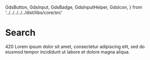   GdsButton,
  GdsInput,
  GdsBadge,
  GdsInputHelper,
  GdsIcon,
} from '../../../../../dist/libs/core/src'

<Meta title="Components/Input/Search" />

# Search

<gds-main>
  <div>
    <gds-input
      label="Search label"
      id="test"
      pattern="[a-z]+"
      type="text"
      minlength="3"
      name="test"
      required
    >
      <gds-icon name="search" slot="lead" />
      <gds-button size="small" slot="trail" variant="tertiary">
        <gds-icon name="x" />
      </gds-button>
      <gds-icon name="info" slot="help" />
      <gds-input-helper slot="helper" label="test" tooltip="Open panel">
        <gds-badge slot="badge" variant="success" type="counter">
          420
        </gds-badge>
        <gds-button
          variant="circle tertiary"
          data-label="test"
          effect="ripple"
          size="small"
          slot="action"
        >
          <gds-icon name="calendar" slot="circle" />
        </gds-button>
        Lorem ipsum dolor sit amet, consectetur adipiscing elit, sed do eiusmod
        tempor incididunt ut labore et dolore magna aliqua.
      </gds-input-helper>
    </gds-input>
  </div>
  <div>
    <gds-input
      label="Search label"
      id="test"
      pattern="[a-z]+"
      type="text"
      minlength="3"
      name="test"
      required
    >
      <gds-icon name="search" slot="lead" />
      <gds-button
        variant="circle tertiary"
        data-label="test"
        effect="ripple"
        size="small"
        slot="trail"
      >
        <gds-icon name="x" slot="circle" />
      </gds-button>
      <gds-icon name="info" slot="help" />
      <gds-input-helper slot="helper" label="test"></gds-input-helper>
    </gds-input>
  </div>
</gds-main>
